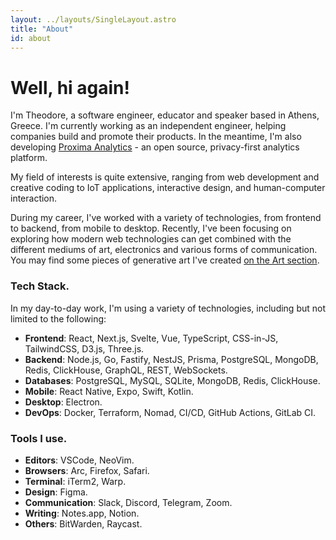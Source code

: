 ```yaml
---
layout: ../layouts/SingleLayout.astro
title: "About"
id: about
---
```


# Well, hi again!

I'm Theodore, a software engineer, educator and speaker based in Athens, Greece. 
I'm currently working as an independent engineer, helping companies build and promote their products. In the meantime, I'm also developing [Proxima Analytics](https://proxima.so) - an open source, privacy-first analytics platform.

My field of interests is quite extensive, ranging from web development and creative coding to IoT applications, interactive design, and human-computer interaction.

During my career, I've worked with a variety of technologies, from frontend to backend, from mobile to desktop. Recently, I've been focusing on exploring how modern web technologies can get combined with the different mediums of art, electronics and various forms of communication.
You may find some pieces of generative art I've created [on the Art section](/art).

### Tech Stack.
In my day-to-day work, I'm using a variety of technologies, including but not limited to the following:

- **Frontend**: React, Next.js, Svelte, Vue, TypeScript, CSS-in-JS, TailwindCSS, D3.js, Three.js.
- **Backend**: Node.js, Go, Fastify, NestJS, Prisma, PostgreSQL, MongoDB, Redis, ClickHouse, GraphQL, REST, WebSockets.
- **Databases**: PostgreSQL, MySQL, SQLite, MongoDB, Redis, ClickHouse.
- **Mobile**: React Native, Expo, Swift, Kotlin.
- **Desktop**: Electron.
- **DevOps**: Docker, Terraform, Nomad, CI/CD, GitHub Actions, GitLab CI.

### Tools I use.
- **Editors**: VSCode, NeoVim.
- **Browsers**: Arc, Firefox, Safari.
- **Terminal**: iTerm2, Warp.
- **Design**: Figma.
- **Communication**: Slack, Discord, Telegram, Zoom.
- **Writing**: Notes.app, Notion.
- **Others**: BitWarden, Raycast.
